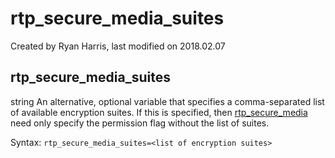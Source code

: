 
# rtp_secure_media_suites 

 Created by  Ryan Harris, last modified on 2018.02.07

## rtp_secure_media_suites

string An alternative, optional variable that specifies a comma-separated list of available encryption suites. If this is specified, then [rtp\_secure\_media](../FreeSWITCH-Explained/Dialplan/Variables-Master-List_16352570.mdx#rtp_secure_media) need only specify the permission flag without the list of suites.

Syntax: `rtp_secure_media_suites=<list of encryption suites>`


